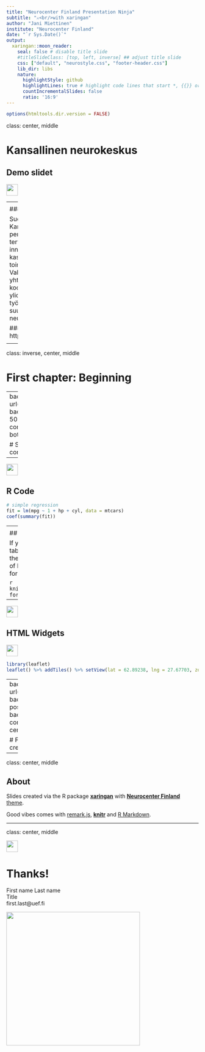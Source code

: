 ```yaml
---
title: "Neurocenter Finland Presentation Ninja"
subtitle: "⚔<br/>with xaringan"
author: "Jani Miettinen"
institute: "Neurocenter Finland"
date: "`r Sys.Date()`"
output:
  xaringan::moon_reader:
    seal: false # disable title slide
    #titleSlideClass: [top, left, inverse] ## adjust title slide
    css: ["default", "neurostyle.css", "footer-header.css"]
    lib_dir: libs
    nature:
      highlightStyle: github
      highlightLines: true # highlight code lines that start *, {{}} or with trailing #<<
      countIncrementalSlides: false
      ratio: '16:9'
---
```


```r
options(htmltools.dir.version = FALSE)
```

class: center, middle

# Kansallinen neurokeskus

## Demo slidet

<div class="my-header"><img src="img/logo_fi.png" style="height: 30px;"/></div>


---
<div class="my-header"><img src="img/logo_fi.png" style="height: 30px;"/></div>

### Mistä on kyse?

Suomen hallitus rahoittaa Kansallisen neurokeskuksen perustamista osana terveysalan tutkimuksen ja innovaatiotoiminnan kasvustrategian toimeenpanoa. Valmisteluvaihetta ja yhteistyöverkostoa koordinoi Itä-Suomen yliopisto, joka valmistelevan työryhmän avulla suunnittelee perustettavan neurokeskuksen toimintaa.

### https://neurocenterfinland.fi/

<div class="my-footer"><span>&copy; Kansallinen neurokeskus 2019 </span></div>
---

class: inverse, center, middle

# First chapter: Beginning


---
<div class="my-header"><img src="img/logo_fi.png" style="height: 30px;"/></div>

# Hello World

Install the **xaringan** package from [Github]():

```r
devtools::install_github("yihui/xaringan")
```

and after this install **neurotemplate**

```r
devtools::install_github("yihui/xaringan")
```


---
background-image: url(./img/FINBB_patologi.jpg)
background-position: 50% 50%
background-size: contain
class: center, bottom, inverse

# Second chapter: Coded to connect

---
<div class="my-header"><img src="img/logo_fi.png" style="height: 30px;"/></div>

## R Code

```r
# simple regression
fit = lm(mpg ~ 1 + hp + cyl, data = mtcars)
coef(summary(fit))
```

---
<div class="my-header"><img src="img/logo_fi.png" style="height: 30px;"/></div>

## R Plots

```r
par(mar = c(4, 4, 1, .1))
plot(cars, pch = 19, col = 'darkgray', las = 1)
abline(fit, lwd = 2)
```

---
<div class="my-header"><img src="img/logo_fi.png" style="height: 30px;"/></div>

## Tables

If you want to generate a table, make sure it is in the HTML format (instead of Markdown or other formats), e.g.,

```r
knitr::kable(head(iris), format = 'html')
```

---
<div class="my-header"><img src="img/logo_fi.png" style="height: 30px;"/></div>

## HTML Widgets

<div class="my-header"><img src="img/logo_fi.png" style="height: 30px;"/></div>

```r
library(leaflet)
leaflet() %>% addTiles() %>% setView(lat = 62.89238, lng = 27.67703, zoom=12)
```

---
<div class="my-header"><img src="img/logo_fi.png" style="height: 30px;"/></div>

## Datatables

```r
DT::datatable(
  head(iris, 10),
  fillContainer = FALSE, options = list(pageLength = 8)
)
```


---
background-image: url(./img/image.png)
background-position: 50% 50%
background-size: contain
class: center, top, inverse

# Final chapter: credits


---
class: center, middle

## About

Slides created via the R package [**xaringan**](https://github.com/yihui/xaringan) with [**Neurocenter Finland** theme](https://github.com/janikmiet/neurocenterslides).

Good vibes comes with [remark.js](https://remarkjs.com), [**knitr**](http://yihui.name/knitr) and [R Markdown](https://rmarkdown.rstudio.com).

---
class: center, middle

<div class="my-header"><img src="img/logo_fi.png" style="height: 30px;"/></div>

# Thanks!

First name Last name </br>
Title </br>
first.last@uef.fi </br>

<img src="img/codedtoconnect.jpg" width = 350>


